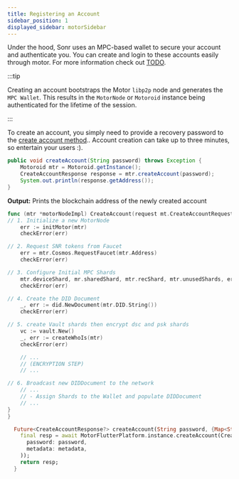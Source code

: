 ```yaml
---
title: Registering an Account
sidebar_position: 1
displayed_sidebar: motorSidebar
---
```



<APIButton href="/api/registry" label="Registry API" type="info" />

Under the hood, Sonr uses an MPC-based wallet to secure your account and authenticate you. You can create and login to these accounts easily through motor. For more information check out [TODO](#).

:::tip

Creating an account bootstraps the Motor `libp2p` node and generates the `MPC Wallet`. This results in the `MotorNode` or `Motoroid` instance being authenticated for the lifetime of the session.

:::

To create an account, you simply need to provide a recovery password to the [create account method](/docs/motor-sdk/intro.mdx#initialization).. Account creation can take up to three minutes, so entertain your users :).

<Tabs groupId="platform">
  <TabItem value="java" label="🤖 Android" default>

```java
public void createAccount(String password) throws Exception {
    Motoroid mtr = Motoroid.getInstance();
    CreateAccountResponse response = mtr.createAccount(password);
    System.out.println(response.getAddress());
}
```

**Output:** Prints the blockchain address of the newly created account

  </TabItem>
  <TabItem value="go" label="🐹 Go">

```go
func (mtr *motorNodeImpl) CreateAccount(request mt.CreateAccountRequest) (mt.CreateAccountResponse, error) {
// 1. Initialize a new MotorNode
	err := initMotor(mtr)
    checkError(err)

// 2. Request SNR tokens from Faucet
	err = mtr.Cosmos.RequestFaucet(mtr.Address)
    checkError(err)

// 3. Configure Initial MPC Shards
	mtr.deviceShard, mr.sharedShard, mtr.recShard, mtr.unusedShards, err = mtr.Wallet.CreateInitialShards()
    checkError(err)

// 4. Create the DID Document
	_, err := did.NewDocument(mtr.DID.String())
    checkError(err)

// 5. create Vault shards then encrypt dsc and psk shards
	vc := vault.New()
	_, err := createWhoIs(mtr)
    checkError(err)

    // ...
    // (ENCRYPTION STEP)
    // ...

// 6. Broadcast new DIDDocument to the network
    // ...
    // - Assign Shards to the Wallet and populate DIDDocument
    // ...
}
}
```

  </TabItem>
  <TabItem value="flutter" label="🐦 Flutter">

```dart
  Future<CreateAccountResponse?> createAccount(String password, {Map<String, String>? metadata}) async {
    final resp = await MotorFlutterPlatform.instance.createAccount(CreateAccountRequest(
      password: password,
      metadata: metadata,
    ));
    return resp;
  }
```

  </TabItem>
</Tabs>
